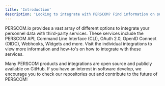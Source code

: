 ```yaml
---
title: 'Introduction'
description: 'Looking to integrate with PERSCOM? Find information on support integrations here.'
---
```


PERSCOM.io provides a vast array of different options to integrate your personnel data with third-party services. These services include the PERSCOM API, Command Line Interface (CLI), OAuth 2.0, OpenID Connect (OIDC), Webhooks, Widgets and more. Visit the individual integrations to view more information and how-to's on how to integrate with these services.

<Card title="Help us!" icon="github" href="https://github.com/deschutesdesigngroupllc">
  Many PERSCOM products and integrations are open source and publicly available on GitHub. If you have an interest in software develop, we encourage you to check our repositories out and contribute to the future of PERSCOM!
</Card>